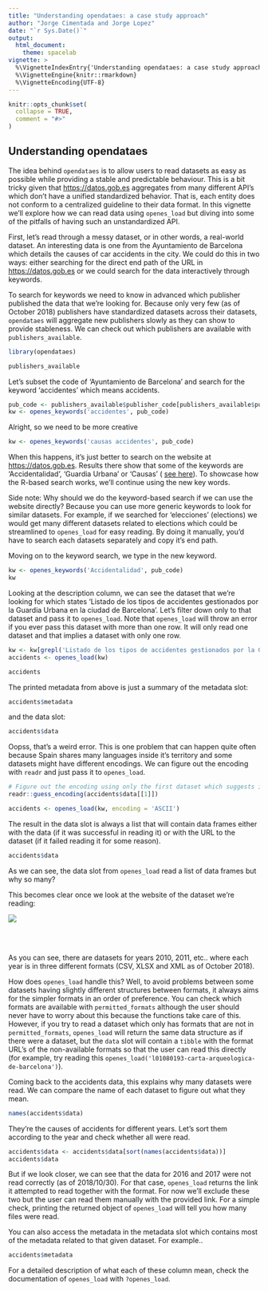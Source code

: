 ```yaml
---
title: "Understanding opendataes: a case study approach"
author: "Jorge Cimentada and Jorge Lopez"
date: "`r Sys.Date()`"
output: 
  html_document:
    theme: spacelab
vignette: >
  %\VignetteIndexEntry{'Understanding opendataes: a case study approach'}
  %\VignetteEngine{knitr::rmarkdown}
  %\VignetteEncoding{UTF-8}
---
```


```r
knitr::opts_chunk$set(
  collapse = TRUE,
  comment = "#>"
)
```

## Understanding opendataes

The idea behind `opendataes` is to allow users to read datasets as easy as possible while providing a stable and predictable behaviour. This is a bit tricky given that [https://datos.gob.es](https://datos.gob.es) aggregates from many different API's which don't have a unified standardized behavior. That is, each entity does not conform to a centralized guideline to their data format. In this vignette we'll explore how we can read data using `openes_load` but diving into some of the pitfalls of having such an unstandardized API.

First, let's read through a messy dataset, or in other words, a real-world dataset. An interesting data is one from the Ayuntamiento de Barcelona which details the causes of car accidents in the city. We could do this in two ways: either searching for the direct end path of the URL in [https://datos.gob.es](https://datos.gob.es) or we could search for the data interactively through keywords.

To search for keywords we need to know in advanced which publisher published the data that we're looking for. Because only very few (as of October 2018) publishers have standardized datasets across their datasets, `opendataes` will aggregate new publishers slowly as they can show to provide stableness. We can check out which publishers are available with `publishers_available`.

```r
library(opendataes)

publishers_available
```

Let's subset the code of 'Ayuntamiento de Barcelona' and search for the keyword 'accidentes' which means accidents.

```r
pub_code <- publishers_available$publisher_code[publishers_available$publishers == 'Ayuntamiento de Barcelona']
kw <- openes_keywords('accidentes', pub_code)
```

Alright, so we need to be more creative

```r
kw <- openes_keywords('causas accidentes', pub_code)
```

When this happens, it's just better to search on the website at [https://datos.gob.es](https://datos.gob.es). Results there show that some of the keywords are 'Accidentalidad', 'Guardia Urbana' or 'Causas' ( [see here](http://datos.gob.es/es/catalogo/l01080193-descripcion-de-la-causalidad-de-los-accidentes-gestionados-por-la-guardia-urbana-en-la-ciudad-de-barcelona)). To showcase how the R-based search works, we'll continue using the new key words.

Side note: Why should we do the keyword-based search if we can use the website directly? Because you can use more generic keywords to look for similar datasets. For example, if we searched for 'elecciones' (elections) we would get many different datasets related to elections which could be streamlined to `openes_load` for easy reading. By doing it manually, you'd have to search each datasets separately and copy it's end path.

Moving on to the keyword search, we type in the new keyword.

```r
kw <- openes_keywords('Accidentalidad', pub_code)
kw
```

Looking at the description column, we can see the dataset that we're looking for which states 'Listado de los tipos de accidentes gestionados por la Guardia Urbana en la ciudad de Barcelona'. Let's filter down only to that dataset and pass it to `openes_load`. Note that `openes_load` will throw an error if you ever pass this dataset with more than one row. It will only read one dataset and that implies a dataset with only one row.

```r
kw <- kw[grepl('Listado de los tipos de accidentes gestionados por la Guardia Urbana en la ciudad de Barcelona.', kw$description), ]
accidents <- openes_load(kw)

accidents
```

The printed metadata from above is just a summary of the metadata slot:

```r
accidents$metadata
```

and the data slot:

```r
accidents$data
```

Oopss, that's a weird error. This is one problem that can happen quite often because Spain shares many languages inside it's territory and some datasets might have different encodings. We can figure out the encoding with `readr` and just pass it to `openes_load`. 

```r
# Figure out the encoding using only the first dataset which suggests it's ASCII
readr::guess_encoding(accidents$data[[1]])

accidents <- openes_load(kw, encoding = 'ASCII')
```

The result in the data slot is always a list that will contain data frames either with the data (if it was successful in reading it) or with the URL to the dataset (if it failed reading it for some reason).

```r
accidents$data
```



As we can see, the data slot from `openes_load` read a list of data frames but why so many?

This becomes clear once we look at the website of the dataset we're reading:

<img src="datos_formats.png" align="center" />

<br/>
<br/>

As you can see, there are datasets for years 2010, 2011, etc.. where each year is in three different formats (CSV, XLSX and XML as of October 2018). 

How does `openes_load` handle this? Well, to avoid problems between some datasets having slightly different structures between formats, it always aims for the simpler formats in an order of preference. You can check which formats are available with `permitted_formats` although the user should never have to worry about this because the functions take care of this. However, if you try to read a dataset which only has formats that are not in `permitted_formats`, `openes_load` will return the same data structure as if there were a dataset, but the `data` slot will contain a `tibble` with the format URL's of the non-available formats so that the user can read this directly (for example, try reading this `openes_load('l01080193-carta-arqueologica-de-barcelona')`).


Coming back to the accidents data, this explains why many datasets were read. We can compare the name of each dataset to figure out what they mean.

```r
names(accidents$data)
```

They're the causes of accidents for different years. Let's sort them according to the year and check whether all were read.

```r
accidents$data <- accidents$data[sort(names(accidents$data))]
accidents$data
```

But if we look closer, we can see that the data for 2016 and 2017 were not read correctly (as of 2018/10/30). For that case, `openes_load` returns the link it attempted to read together with the format. For now we'll exclude these two but the user can read them manually with the provided link. For a simple check, printing the returned object of `openes_load` will tell you how many files were read.

You can also access the metadata in the metadata slot which contains most of the metadata related to that given dataset. For example..
```r
accidents$metadata
```

For a detailed description of what each of these column mean, check the documentation of `openes_load` with `?openes_load`.
